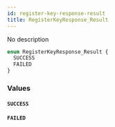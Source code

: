 ```yaml
---
id: register-key-response-result
title: RegisterKeyResponse_Result
---
```



No description


```graphql
enum RegisterKeyResponse_Result {
  SUCCESS
  FAILED
}
```


### Values

#### `SUCCESS` 




#### `FAILED` 






